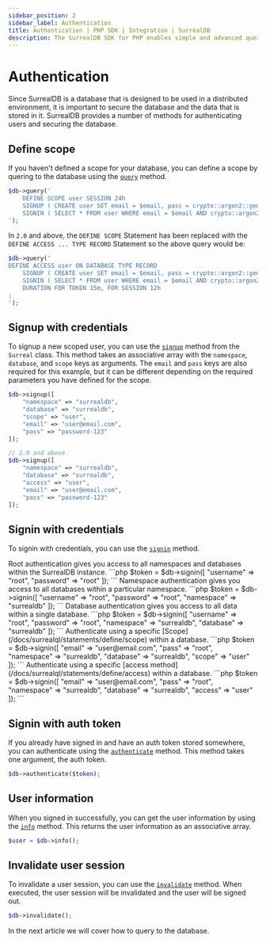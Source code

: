 ```yaml
---
sidebar_position: 2
sidebar_label: Authentication
title: Authentication | PHP SDK | Integration | SurrealDB
description: The SurrealDB SDK for PHP enables simple and advanced querying of a remote or embedded database.
---
```



# Authentication

Since SurrealDB is a database that is designed to be used in a distributed environment, it is important to secure the database and the data that is stored in it.
SurrealDB provides a number of methods for authenticating users and securing the database.

## Define scope

If you haven't defined a scope for your database, you can define a scope by quering to the database using the [`query`](/docs/sdk/php/methods/query) method.

```php
$db->query('
	DEFINE SCOPE user SESSION 24h
	SIGNUP ( CREATE user SET email = $email, pass = crypto::argon2::generate($pass) )
	SIGNIN ( SELECT * FROM user WHERE email = $email AND crypto::argon2::compare(pass, $pass) );
');
```

In `2.0` and above, the `DEFINE SCOPE` Statement has been replaced with the `DEFINE ACCESS ... TYPE RECORD` Statement so the above query would be:

```php
$db->query('
DEFINE ACCESS user ON DATABASE TYPE RECORD
	SIGNUP ( CREATE user SET email = $email, pass = crypto::argon2::generate($pass) )
	SIGNIN ( SELECT * FROM user WHERE email = $email AND crypto::argon2::compare(pass, $pass) )
	DURATION FOR TOKEN 15m, FOR SESSION 12h
;
');
```


## Signup with credentials

To signup a new scoped user, you can use the [`signup`](/docs/sdk/php/methods/signup) method from the `Surreal` class. This method takes an associative array
with the `namespace`, `database`, and `scope` keys as arguments. The `email` and `pass` keys are also required for this example, but it can be different
depending on the required parameters you have defined for the scope.

```php
$db->signup([
	"namespace" => "surrealdb",
	"database" => "surrealdb",
	"scope" => "user",
	"email" => "user@email.com",
	"pass" => "password-123"
]);
```

```php
// 2.0 and above
$db->signup([
	"namespace" => "surrealdb",
	"database" => "surrealdb",
	"access" => "user",
	"email" => "user@email.com",
	"pass" => "password-123"
]);
```

## Signin with credentials

To signin with credentials, you can use the [`signin`](/docs/sdk/php/methods/signin) method.

<Tabs groupId="php-signin">
  <TabItem value="root" label="Root" default>
		Root authentication gives you access to all namespaces and databases within the SurrealDB instance.
		```php
		$token = $db->signin([
			"username" => "root",
			"password" => "root"
		]);
		```
	</TabItem>
	<TabItem value="namespace" label="Namespace">
		Namespace authentication gives you access to all databases within a particular namespace.
		```php
		$token = $db->signin([
			"username" => "root",
			"password" => "root",
			"namespace" => "surrealdb"
		]);
		```
	</TabItem>
	<TabItem value="database" label="Database">
		Database authentication gives you access to all data within a single database.
		```php
		$token = $db->signin([
			"username" => "root",
			"password" => "root",
			"namespace" => "surrealdb",
			"database" => "surrealdb"
		]);
		```
	</TabItem>
	<TabItem value="scope" label="Scope">
		Authenticate using a specific [Scope](/docs/surrealql/statements/define/scope) within a database.
		```php
		$token = $db->signin([
			"email" => "user@email.com",
			"pass" => "root",
			"namespace" => "surrealdb",
			"database" => "surrealdb",
			"scope" => "user"
		]);
		```
	</TabItem>
		<TabItem value="access" label="Access">
		Authenticate using a specific [access method](/docs/surrealql/statements/define/access) within a database.
		```php
		$token = $db->signin([
			"email" => "user@email.com",
			"pass" => "root",
			"namespace" => "surrealdb",
			"database" => "surrealdb",
			"access" => "user"
		]);
		```
	</TabItem>
</Tabs>

## Signin with auth token

If you already have signed in and have an auth token stored somewhere, you can authenticate using the [`authenticate`](/docs/sdk/php/methods/authenticate) method.
This method takes one argument, the auth token.

```php
$db->authenticate($token);
```

## User information

When you signed in successfully, you can get the user information by using the [`info`](/docs/sdk/php/methods/info) method.
This returns the user information as an associative array.

```php
$user = $db->info();
```

## Invalidate user session

To invalidate a user session, you can use the [`invalidate`](/docs/sdk/php/methods/invalidate) method. When executed, the user
session will be invalidated and the user will be signed out.

```php
$db->invalidate();
```

In the next article we will cover how to query to the database.
